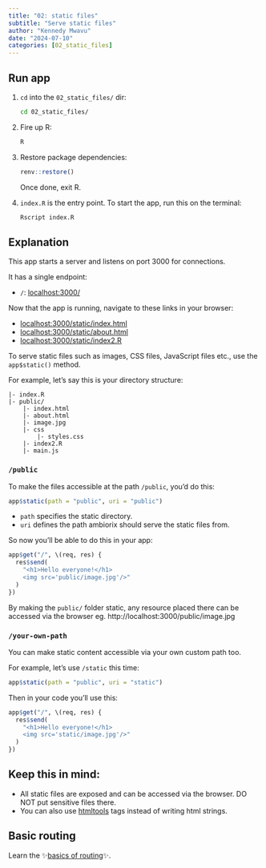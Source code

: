 ```yaml
---
title: "02: static files"
subtitle: "Serve static files"
author: "Kennedy Mwavu"
date: "2024-07-10"
categories: [02_static_files]
---
```


## Run app

1. `cd` into the `02_static_files/` dir:

    ```bash
    cd 02_static_files/
    ```

1. Fire up R:
    
    ```bash
    R
    ```

1. Restore package dependencies:
    
    ```r
    renv::restore()
    ```

    Once done, exit R.
1. `index.R` is the entry point. To start the app, run this on the terminal:
    
    ```bash
    Rscript index.R
    ```

## Explanation

This app starts a server and listens on port 3000 for connections.

It has a single endpoint:

- `/`: [localhost:3000/](http://localhost:3000/)

Now that the app is running, navigate to these links in your browser:

- [localhost:3000/static/index.html](http://localhost:3000/static/index.html)
- [localhost:3000/static/about.html](http://localhost:3000/static/about.html)
- [localhost:3000/static/index2.R](http://localhost:3000/static/index2.R)

To serve static files such as images, CSS files, JavaScript
files etc., use the `app$static()` method.

For example, let's say this is your directory structure:

```
|- index.R
|- public/
    |- index.html
    |- about.html
    |- image.jpg
    |- css
        |- styles.css
    |- index2.R
    |- main.js
```

### `/public`

To make the files accessible at the path `/public`, you'd do this:

```r
app$static(path = "public", uri = "public")
```

- `path` specifies the static directory.
- `uri` defines the path ambiorix should serve the static files from.

So now you'll be able to do this in your app:

```r
app$get("/", \(req, res) {
  res$send(
    "<h1>Hello everyone!</h1>
    <img src='public/image.jpg'/>"
  )
})
```

By making the `public/` folder static, any resource placed there can be
accessed via the browser eg. http://localhost:3000/public/image.jpg

### `/your-own-path`

You can make static content accessible via your own custom path too.

For example, let's use `/static` this time:

```r
app$static(path = "public", uri = "static")
```

Then in your code you'll use this:

```r
app$get("/", \(req, res) {
  res$send(
    "<h1>Hello everyone!</h1>
    <img src='static/image.jpg'/>"
  )
})
```

## Keep this in mind:

- All static files are exposed and can be accessed via the browser. DO NOT put sensitive files there.
- You can also use [htmltools](https://rstudio.github.io/htmltools/index.html) tags instead of writing html strings.

## Basic routing

Learn the ✨[basics of routing](../03_basic_routing/index.qmd)✨.
